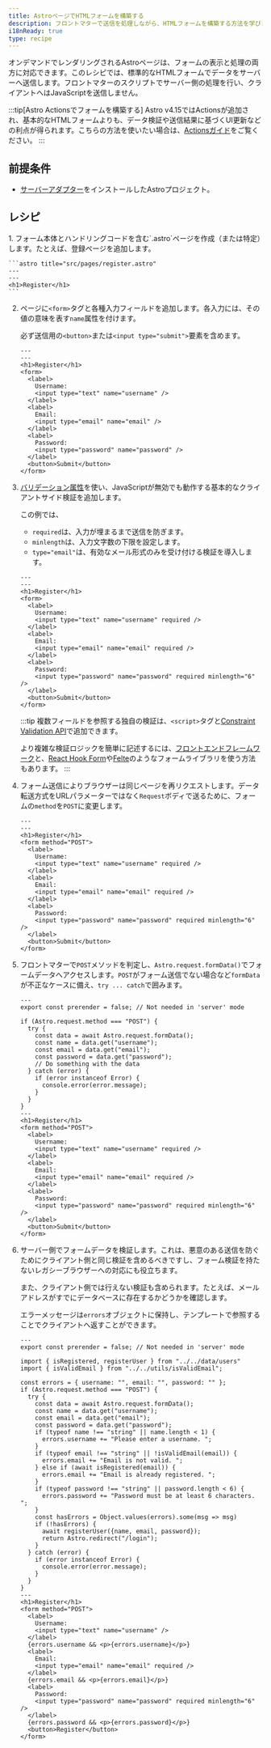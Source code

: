```yaml
---
title: AstroページでHTMLフォームを構築する
description: フロントマターで送信を処理しながら、HTMLフォームを構築する方法を学びます。
i18nReady: true
type: recipe
---
```


オンデマンドでレンダリングされるAstroページは、フォームの表示と処理の両方に対応できます。このレシピでは、標準的なHTMLフォームでデータをサーバーへ送信します。フロントマターのスクリプトでサーバー側の処理を行い、クライアントへはJavaScriptを送信しません。

:::tip[Astro Actionsでフォームを構築する]
Astro v4.15ではActionsが追加され、基本的なHTMLフォームよりも、データ検証や送信結果に基づくUI更新などの利点が得られます。こちらの方法を使いたい場合は、[Actionsガイド](/en/guides/actions/)をご覧ください。
:::

## 前提条件
- [サーバーアダプター](/en/guides/on-demand-rendering/#server-adapters)をインストールしたAstroプロジェクト。

## レシピ

<Steps>
1. フォーム本体とハンドリングコードを含む`.astro`ページを作成（または特定）します。たとえば、登録ページを追加します。

    
    ```astro title="src/pages/register.astro"
    ---
    ---
    <h1>Register</h1>
    ```

2. ページに`<form>`タグと各種入力フィールドを追加します。各入力には、その値の意味を表す`name`属性を付けます。

    
    必ず送信用の`<button>`または`<input type="submit">`要素を含めます。
    
    ```astro title="src/pages/register.astro"
    ---
    ---
    <h1>Register</h1>
    <form>
      <label>
        Username:
        <input type="text" name="username" />
      </label>
      <label>
        Email:
        <input type="email" name="email" />
      </label>
      <label>
        Password:
        <input type="password" name="password" />
      </label>
      <button>Submit</button>
    </form>
    ```

3. [バリデーション属性](https://developer.mozilla.org/en-US/docs/Learn/Forms/Form_validation#using_built-in_form_validation)を使い、JavaScriptが無効でも動作する基本的なクライアントサイド検証を追加します。

    
    この例では、
    - `required`は、入力が埋まるまで送信を防ぎます。
    - `minlength`は、入力文字数の下限を設定します。
    - `type="email"`は、有効なメール形式のみを受け付ける検証を導入します。
    
    ```astro title="src/pages/register.astro"
    ---
    ---
    <h1>Register</h1>
    <form>
      <label>
        Username:
        <input type="text" name="username" required />
      </label>
      <label>
        Email:
        <input type="email" name="email" required />
      </label>
      <label>
        Password:
        <input type="password" name="password" required minlength="6" />
      </label>
      <button>Submit</button>
    </form>
    ```
    
    :::tip
    複数フィールドを参照する独自の検証は、`<script>`タグと[Constraint Validation API](https://developer.mozilla.org/en-US/docs/Web/HTML/Constraint_validation#complex_constraints_using_the_constraint_validation_api)で追加できます。
    
    より複雑な検証ロジックを簡単に記述するには、[フロントエンドフレームワーク](/en/guides/framework-components/)と、[React Hook Form](https://react-hook-form.com/)や[Felte](https://felte.dev/)のようなフォームライブラリを使う方法もあります。
    :::

4. フォーム送信によりブラウザーは同じページを再リクエストします。データ転送方式をURLパラメーターではなく`Request`ボディで送るために、フォームの`method`を`POST`に変更します。

    
    ```astro title="src/pages/register.astro" 'method="POST"'
    ---
    ---
    <h1>Register</h1>
    <form method="POST">
      <label>
        Username:
        <input type="text" name="username" required />
      </label>
      <label>
        Email:
        <input type="email" name="email" required />
      </label>
      <label>
        Password:
        <input type="password" name="password" required minlength="6" />
      </label>
      <button>Submit</button>
    </form>
    ```

5. フロントマターで`POST`メソッドを判定し、`Astro.request.formData()`でフォームデータへアクセスします。`POST`がフォーム送信でない場合など`formData`が不正なケースに備え、`try ... catch`で囲みます。

    
    ```astro title="src/pages/register.astro" ins={2-16} "Astro.request.formData()"
    ---
    export const prerender = false; // Not needed in 'server' mode
    
    if (Astro.request.method === "POST") {
      try {
        const data = await Astro.request.formData();
        const name = data.get("username");
        const email = data.get("email");
        const password = data.get("password");
        // Do something with the data
      } catch (error) {
        if (error instanceof Error) {
          console.error(error.message);
        }
      }
    }
    ---
    <h1>Register</h1>
    <form method="POST">
      <label>
        Username:
        <input type="text" name="username" required />
      </label>
      <label>
        Email:
        <input type="email" name="email" required />
      </label>
      <label>
        Password:
        <input type="password" name="password" required minlength="6" />
      </label>
      <button>Submit</button>
    </form>
    ```

6. サーバー側でフォームデータを検証します。これは、悪意のある送信を防ぐためにクライアント側と同じ検証を含めるべきですし、フォーム検証を持たないレガシーブラウザーへの対応にも役立ちます。

    
    また、クライアント側では行えない検証も含められます。たとえば、メールアドレスがすでにデータベースに存在するかどうかを確認します。
    
    エラーメッセージは`errors`オブジェクトに保持し、テンプレートで参照することでクライアントへ返すことができます。
    
    ```astro title="src/pages/register.astro" ins={7, 14-24, 43, 48, 53}
    ---
    export const prerender = false; // Not needed in 'server' mode
    
    import { isRegistered, registerUser } from "../../data/users"
    import { isValidEmail } from "../../utils/isValidEmail";

    const errors = { username: "", email: "", password: "" };
    if (Astro.request.method === "POST") {
      try {
        const data = await Astro.request.formData();
        const name = data.get("username");
        const email = data.get("email");
        const password = data.get("password");
        if (typeof name !== "string" || name.length < 1) {
          errors.username += "Please enter a username. ";
        }
        if (typeof email !== "string" || !isValidEmail(email)) {
          errors.email += "Email is not valid. ";
        } else if (await isRegistered(email)) {
          errors.email += "Email is already registered. ";
        }
        if (typeof password !== "string" || password.length < 6) {
          errors.password += "Password must be at least 6 characters. ";
        }
        const hasErrors = Object.values(errors).some(msg => msg)
        if (!hasErrors) {
          await registerUser({name, email, password});
          return Astro.redirect("/login");
        }
      } catch (error) {
        if (error instanceof Error) {
          console.error(error.message);
        }
      }
    }
    ---
    <h1>Register</h1>
    <form method="POST">
      <label>
        Username:
        <input type="text" name="username" />
      </label>
      {errors.username && <p>{errors.username}</p>}
      <label>
        Email:
        <input type="email" name="email" required />
      </label>
      {errors.email && <p>{errors.email}</p>}
      <label>
        Password:
        <input type="password" name="password" required minlength="6" />
      </label>
      {errors.password && <p>{errors.password}</p>}
      <button>Register</button>
    </form>
    ```
</Steps>
